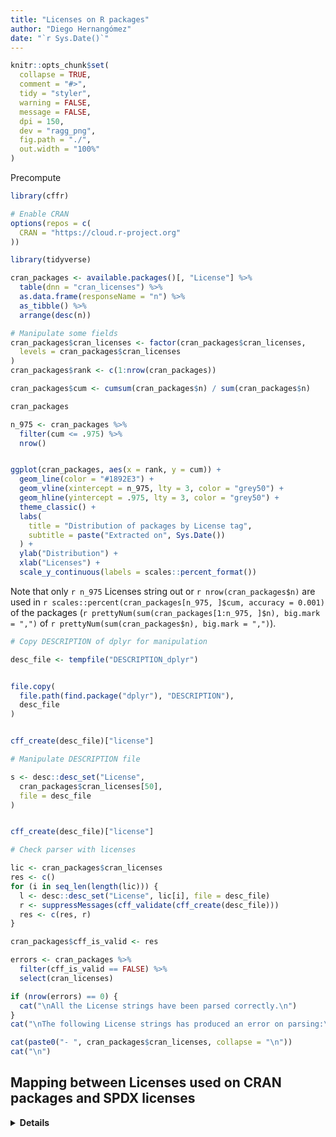 ```yaml
---
title: "Licenses on R packages"
author: "Diego Hernangómez"
date: "`r Sys.Date()`"
---
```


```r
knitr::opts_chunk$set(
  collapse = TRUE,
  comment = "#>",
  tidy = "styler",
  warning = FALSE,
  message = FALSE,
  dpi = 150,
  dev = "ragg_png",
  fig.path = "./",
  out.width = "100%"
)

```

Precompute

```r
library(cffr)
```

```r

# Enable CRAN
options(repos = c(
  CRAN = "https://cloud.r-project.org"
))

library(tidyverse)

cran_packages <- available.packages()[, "License"] %>%
  table(dnn = "cran_licenses") %>%
  as.data.frame(responseName = "n") %>%
  as_tibble() %>%
  arrange(desc(n))

# Manipulate some fields
cran_packages$cran_licenses <- factor(cran_packages$cran_licenses,
  levels = cran_packages$cran_licenses
)
cran_packages$rank <- c(1:nrow(cran_packages))

cran_packages$cum <- cumsum(cran_packages$n) / sum(cran_packages$n)

cran_packages
```

```r

n_975 <- cran_packages %>%
  filter(cum <= .975) %>%
  nrow()


ggplot(cran_packages, aes(x = rank, y = cum)) +
  geom_line(color = "#1892E3") +
  geom_vline(xintercept = n_975, lty = 3, color = "grey50") +
  geom_hline(yintercept = .975, lty = 3, color = "grey50") +
  theme_classic() +
  labs(
    title = "Distribution of packages by License tag",
    subtitle = paste("Extracted on", Sys.Date())
  ) +
  ylab("Distribution") +
  xlab("Licenses") +
  scale_y_continuous(labels = scales::percent_format())
```

Note that only `r n_975` Licenses string out or
`r nrow(cran_packages$n)` are used in
`r scales::percent(cran_packages[n_975, ]$cum, accuracy = 0.001)`
of the packages (`r prettyNum(sum(cran_packages[1:n_975, ]$n), big.mark = ",")` of
`r prettyNum(sum(cran_packages$n), big.mark = ",")`).


```r

# Copy DESCRIPTION of dplyr for manipulation

desc_file <- tempfile("DESCRIPTION_dplyr")


file.copy(
  file.path(find.package("dplyr"), "DESCRIPTION"),
  desc_file
)


cff_create(desc_file)["license"]

# Manipulate DESCRIPTION file

s <- desc::desc_set("License",
  cran_packages$cran_licenses[50],
  file = desc_file
)


cff_create(desc_file)["license"]
```

```r
# Check parser with licenses

lic <- cran_packages$cran_licenses
res <- c()
for (i in seq_len(length(lic))) {
  l <- desc::desc_set("License", lic[i], file = desc_file)
  r <- suppressMessages(cff_validate(cff_create(desc_file)))
  res <- c(res, r)
}

cran_packages$cff_is_valid <- res
```
```r

errors <- cran_packages %>%
  filter(cff_is_valid == FALSE) %>%
  select(cran_licenses)

if (nrow(errors) == 0) {
  cat("\nAll the License strings have been parsed correctly.\n")
}
cat("\nThe following License strings has produced an error on parsing:\n")

cat(paste0("- ", cran_packages$cran_licenses, collapse = "\n"))
cat("\n")
```

## Mapping between Licenses used on CRAN packages and SPDX licenses

<details>
<summary>
<strong>Details</strong>
</summary>

```r
# Full mapping

mapping <- system.file("extdata/cran-to-spdx.csv", package = "cffr")

read.csv(mapping) %>% knitr::kable()
```

</details>
